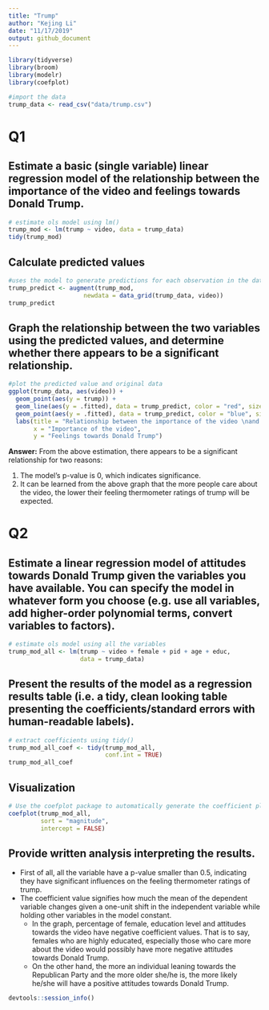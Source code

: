 ```yaml
---
title: "Trump"
author: "Kejing Li"
date: "11/17/2019"
output: github_document
---
```


```r
library(tidyverse)
library(broom)
library(modelr)
library(coefplot)
```

```r
#import the data
trump_data <- read_csv("data/trump.csv")
```

# Q1

## Estimate a basic (single variable) linear regression model of the relationship between the importance of the video and feelings towards Donald Trump.
```r
# estimate ols model using lm()
trump_mod <- lm(trump ~ video, data = trump_data)
tidy(trump_mod)
```

## Calculate predicted values
```r
#uses the model to generate predictions for each observation in the data frame
trump_predict <- augment(trump_mod,
                     newdata = data_grid(trump_data, video))
trump_predict
```

## Graph the relationship between the two variables using the predicted values, and determine whether there appears to be a significant relationship.

```r
#plot the predicted value and original data 
ggplot(trump_data, aes(video)) +
  geom_point(aes(y = trump)) +
  geom_line(aes(y = .fitted), data = trump_predict, color = "red", size = 1) +
  geom_point(aes(y = .fitted), data = trump_predict, color = "blue", size = 3)+
  labs(title = "Relationship between the importance of the video \nand feelings towards Donald Trump",
       x = "Importance of the video",
       y = "Feelings towards Donald Trump")
```

__Answer:__ From the above estimation, there appears to be a significant relationship for two reasons:

1. The model's p-value is 0, which indicates significance.
1. It can be learned from the above graph that the more people care about the video, the lower their feeling thermometer ratings of trump will be expected. 

# Q2

## Estimate a linear regression model of attitudes towards Donald Trump given the variables you have available. You can specify the model in whatever form you choose (e.g. use all variables, add higher-order polynomial terms, convert variables to factors). 
```r
# estimate ols model using all the variables 
trump_mod_all <- lm(trump ~ video + female + pid + age + educ, 
                    data = trump_data)
```

## Present the results of the model as a regression results table (i.e. a tidy, clean looking table presenting the coefficients/standard errors with human-readable labels).
```r
# extract coefficients using tidy()
trump_mod_all_coef <- tidy(trump_mod_all, 
                           conf.int = TRUE)
trump_mod_all_coef
```

## Visualization 
```r
# Use the coefplot package to automatically generate the coefficient plot
coefplot(trump_mod_all,
         sort = "magnitude", 
         intercept = FALSE)
```

## Provide written analysis interpreting the results.
- First of all, all the variable have a p-value smaller than 0.5, indicating they have significant influences on the feeling thermometer ratings of trump.
- The coefficient value signifies how much the mean of the dependent variable changes given a one-unit shift in the independent variable while holding other variables in the model constant. 
  - In the graph, percentage of female, education level and attitudes towards the video have negative coefficient values. That is to say, females who are highly educated, especially those who care more about the video would possibly have more negative attitudes towards Donald Trump. 
  - On the other hand, the more an individual leaning towards the Republican Party and the more older she/he is, the more likely he/she will have a positive attitudes towards Donald Trump. 
  
```r
devtools::session_info()
```
